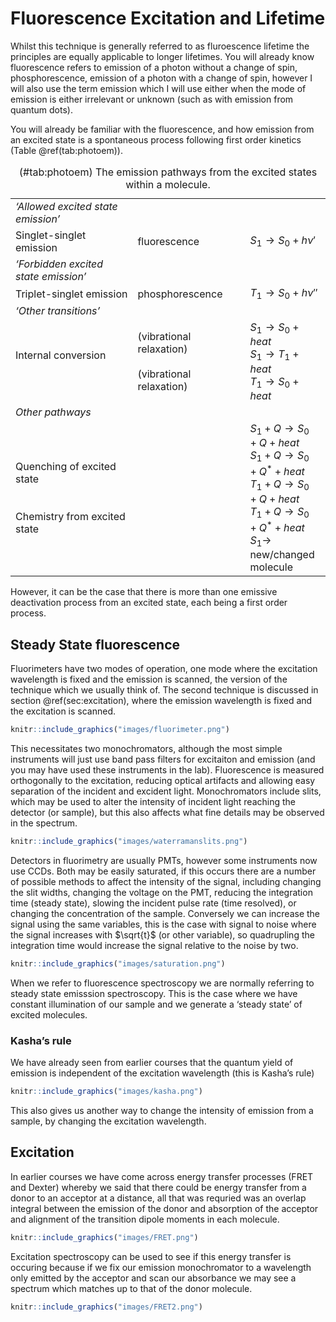 # Fluorescence Excitation and Lifetime {#ch:fluorlif}

Whilst this technique is generally referred to as fluroescence lifetime the principles are equally applicable to longer lifetimes. You will already know fluorescence refers to emission of a photon without a change of spin, phosphorescence, emission of a photon with a change of spin, however I will also use the term emission which I will use either when the mode of emission is either irrelevant or unknown (such as with emission from quantum dots).

You will already be familiar with the fluorescence, and how emission from an excited state is a spontaneous process following first order kinetics (Table \@ref(tab:photoem)).

Table: (\#tab:photoem) The emission pathways from the excited states within a molecule.

| | | |
|:--------------|:-------------|:---------|
|*'Allowed excited state emission'* | | |
| Singlet-singlet emission| fluorescence | $S_1 \longrightarrow S_0 + h \nu '$|
|*'Forbidden excited state emission'*|||
| Triplet-singlet emission | phosphorescence |$T_1 \longrightarrow S_0 + h \nu ''$|
|*'Other transitions'* | | |
|Internal conversion <br> <Intersystem crossing> <br> <Intersystem crossing>  | (vibrational relaxation) <br> <br> (vibrational relaxation) | $S_1 \longrightarrow S_0 + heat$ <br> $S_1 \longrightarrow T_1 + heat$ <br> $T_1 \longrightarrow S_0 + heat$|
|*Other pathways*| | |
Quenching of excited state <br> <br> <br> Chemistry from excited state| | $S_1 + Q \longrightarrow S_0 + Q +heat$ <br> $S_1 + Q \longrightarrow S_0 + Q^\ast +heat$ <br> $T_1 + Q \longrightarrow S_0 + Q +heat$ <br> $T_1 + Q \longrightarrow S_0 + Q^\ast +heat$ <br> $S_1 \longrightarrow$ new/changed molecule |

However, it can be the case that there is more than one emissive deactivation process from an excited state, each being a first order process.

## Steady State fluorescence

Fluorimeters have two modes of operation, one mode where the excitation wavelength is fixed and the emission is scanned, the version of the technique which we usually think of. The second technique is discussed in section \@ref(sec:excitation), where the emission wavelength is fixed and the excitation is scanned.

```r
knitr::include_graphics("images/fluorimeter.png")
```

This necessitates two monochromators, although the most simple instruments will just use band pass filters for excitaiton and emission (and you may have used these instruments in the lab). Fluorescence is measured orthogonally to the excitation, reducing optical artifacts and allowing easy separation of the incident and excident light. Monochromators include slits, which may be used to alter the intensity of incident light reaching the detector (or sample), but this also affects what fine details may be observed in the spectrum.

```r
knitr::include_graphics("images/waterramanslits.png")
```

Detectors in fluorimetry are usually PMTs, however some instruments now use CCDs. Both may be easily saturated, if this occurs there are a number of possible methods to affect the intensity of the signal, including changing the slit widths, changing the voltage on the PMT, reducing the integration time (steady state), slowing the incident pulse rate (time resolved), or changing the concentration of the sample. Conversely we can increase the signal using the same variables, this is the case with signal to noise where the signal increases with $\sqrt{t}$ (or other variable), so quadrupling the integration time would increase the signal relative to the noise by two.

```r
knitr::include_graphics("images/saturation.png")
```

When we refer to fluorescence spectroscopy we are normally referring to steady state emisssion spectroscopy. This is the case where we have constant illumination of our sample and we generate a 'steady state' of excited molecules.

### Kasha's rule

We have already seen from earlier courses that the quantum yield of emission is independent of the excitation wavelength (this is Kasha's rule)

```r
knitr::include_graphics("images/kasha.png")
```

This also gives us another way to change the intensity of emission from a sample, by changing the excitation wavelength.

## Excitation {#sec:excitation}

In earlier courses we have come across energy transfer processes (FRET and Dexter) whereby we said that there could be energy transfer from a donor to an acceptor at a distance, all that was requried was an overlap integral between the emission of the donor and absorption of the acceptor and alignment of the transition dipole moments in each molecule.

```r
knitr::include_graphics("images/FRET.png")
```

Excitation spectroscopy can be used to see if this energy transfer is occuring because if we fix our emission monochromator to a wavelength only emitted by the acceptor and scan our absorbance we may see a spectrum which matches up to that of the donor molecule.

```r
knitr::include_graphics("images/FRET2.png")
```

